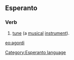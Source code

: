 ==Esperanto==
===Verb===
# [[tune]] (a [[musical]] [[instrument]]).

[[eo:agordi]]
[[Category:Esperanto language]]
{{Universala Vortaro}}